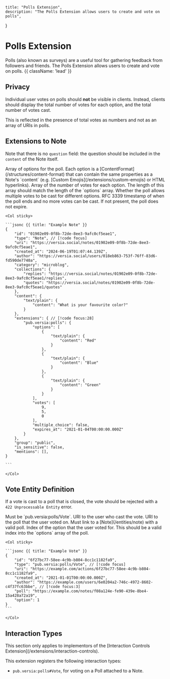     title: "Polls Extension",
    description: "The Polls Extension allows users to create and vote on polls",
}

# Polls Extension

Polls (also known as surveys) are a useful tool for gathering feedback from followers and friends. The Polls Extension allows users to create and vote on polls. {{ className: 'lead' }}

## Privacy

Individual user votes on polls should **not** be visible in clients. Instead, clients should display the total number of votes for each option, and the total number of votes cast.

This is reflected in the presence of total votes as numbers and not as an array of URIs in polls.

## Extensions to Note

Note that there is no `question` field: the question should be included in the `content` of the Note itself.

<Row>
    <Col>
        <Properties>
            <Property name="options" type="ContentFormat[]" required="true">
                Array of options for the poll. Each option is a [ContentFormat](/structures/content-format) that can contain the same properties as a Note's `content` (e.g. [Custom Emojis](/extensions/custom-emojis) or HTML hyperlinks).
            </Property>
            <Property name="votes" type="number[]" required="true" numberType="u64">
                Array of the number of votes for each option. The length of this array should match the length of the `options` array.
            </Property>
            <Property name="multiple_choice" type="boolean" required="true">
                Whether the poll allows multiple votes to be cast for different options.
            </Property>
            <Property name="expires_at" type="RFC3339" typeLink="/types#rfc3339">
                RFC 3339 timestamp of when the poll ends and no more votes can be cast. If not present, the poll does not expire.
            </Property>
        </Properties>
    </Col>

    <Col sticky>

    ```jsonc {{ title: "Example Note" }}
    {
        "id": "01902e09-0f8b-72de-8ee3-9afc0cf5eae1",
        "type": "Note", // [!code focus]
        "uri": "https://versia.social/notes/01902e09-0f8b-72de-8ee3-9afc0cf5eae1",
        "created_at": "2024-06-19T01:07:44.139Z",
        "author": "https://versia.social/users/018eb863-753f-76ff-83d6-fd590de7740a",
        "category": "microblog",
        "collections": {
            "replies": "https://versia.social/notes/01902e09-0f8b-72de-8ee3-9afc0cf5eae1/replies",
            "quotes": "https://versia.social/notes/01902e09-0f8b-72de-8ee3-9afc0cf5eae1/quotes"
        },
        "content": {
            "text/plain": {
                "content": "What is your favourite color?"
            }
        },
        "extensions": { // [!code focus:28]
            "pub.versia:polls": {
                "options": [
                    {
                        "text/plain": {
                            "content": "Red"
                        }
                    },
                    {
                        "text/plain": {
                            "content": "Blue"
                        }
                    },
                    {
                        "text/plain": {
                            "content": "Green"
                        }
                    }
                ],
                "votes": [
                    9,
                    5,
                    0
                ],
                "multiple_choice": false,
                "expires_at": "2021-01-04T00:00:00.000Z"
            }
        },
        "group": "public",
        "is_sensitive": false,
        "mentions": [],
    }

    ```
    
    </Col>
</Row>

## Vote Entity Definition

If a vote is cast to a poll that is closed, the vote should be rejected with a `422 Unprocessable Entity` error.

<Row>
    <Col>
        <Properties>
            <Property name="type" type="string" required="true">
                Must be `pub.versia:polls/Vote`.
            </Property>
            <Property name="author" type="URI" required="true" typeLink="/types#uri">
                URI to the user who cast the vote.
            </Property>
            <Property name="poll" type="URI" required="true" typeLink="/types#uri">
                URI to the poll that the user voted on. Must link to a [Note](/entities/note) with a valid poll.
            </Property>
            <Property name="option" type="number" required="true" numberType="u64">
                Index of the option that the user voted for. This should be a valid index into the `options` array of the poll.
            </Property>
        </Properties>
    </Col>

    <Col sticky>

    ```jsonc {{ title: "Example Vote" }}
    {
        "id": "6f27bc77-58ee-4c9b-b804-8cc1c1182fa9",
        "type": "pub.versia:polls/Vote", // [!code focus]
        "uri": "https://example.com/actions/6f27bc77-58ee-4c9b-b804-8cc1c1182fa9",
        "created_at": "2021-01-01T00:00:00.000Z",
        "author": "https://example.com/users/6e0204a2-746c-4972-8602-c4f37fc63bbe", // [!code focus:3]
        "poll": "https://example.com/notes/f08a124e-fe90-439e-8be4-15a428a72a19",
        "option": 1
    }
    ```
    
    </Col>
</Row>

## Interaction Types

<Note>
    This section only applies to implementors of the [Interaction Controls Extension](/extensions/interaction-controls).
</Note>

This extension registers the following interaction types:
- `pub.versia:polls#Vote`, for voting on a Poll attached to a Note.